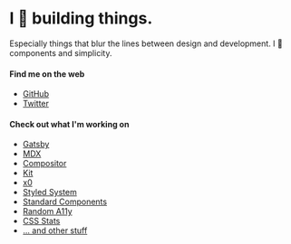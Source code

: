 # I 🖤 building things.

Especially things that blur the lines between design and development. I 🖤 components and simplicity.

#### Find me on the web

- [GitHub][gh]
- [Twitter][tw]

#### Check out what I'm working on

- [Gatsby][gatsby]
- [MDX][mdx]
- [Compositor][c8r]
- [Kit][kit]
- [x0][x0]
- [Styled System][sys]
- [Standard Components][std]
- [Random A11y][rand]
- [CSS Stats][css]
- [... and other stuff][gh]

[gh]: https://github.com/johno
[tw]: https://twitter.com/4lpine
[gatsby]: https://gatsbyjs.org
[c8r]: https://compositor.io
[mdx]: https://github.com/mdx-js/mdx
[kit]: https://github.com/c8r/kit
[x0]: https://github.com/c8r/x0
[sys]: https://github.com/jxnblk/styled-system
[std]: https://github.com/standard-components
[rand]: https://github.com/johno/random-a11y
[css]: https://cssstats.com
